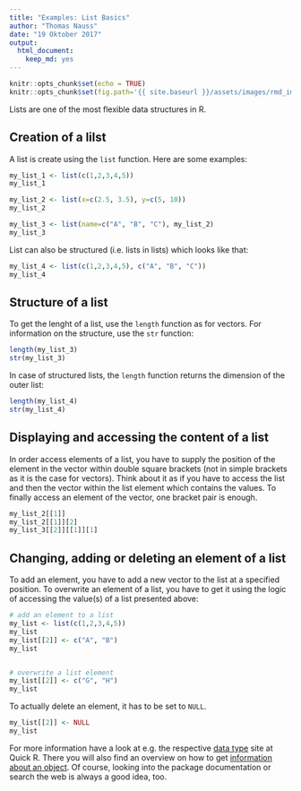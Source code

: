 ```yaml
---
title: "Examples: List Basics"
author: "Thomas Nauss"
date: "19 Oktober 2017"
output: 
  html_document: 
    keep_md: yes
---
```

```r
knitr::opts_chunk$set(echo = TRUE)
knitr::opts_chunk$set(fig.path='{{ site.baseurl }}/assets/images/rmd_images/e01-01/')
```

Lists are one of the most flexible data structures in R.

## Creation of a lilst
A list is create using the `list` function. Here are some examples:
```r
my_list_1 <- list(c(1,2,3,4,5))
my_list_1

my_list_2 <- list(x=c(2.5, 3.5), y=c(5, 10))
my_list_2

my_list_3 <- list(name=c("A", "B", "C"), my_list_2)
my_list_3
```
List can also be structured (i.e. lists in lists) which looks like that:
```r
my_list_4 <- list(c(1,2,3,4,5), c("A", "B", "C"))
my_list_4
```


## Structure of a list
To get the lenght of a list, use the `length` function as for vectors. For 
information on the structure, use the `str` function:
```r
length(my_list_3)
str(my_list_3)
```
In case of structured lists, the `length` function returns the dimension of the
outer list:
```r
length(my_list_4)
str(my_list_4)
```
## Displaying and accessing the content of a list
In order access elements of a list, you have to supply the  position of the 
element in the vector within double square brackets (not in simple brackets 
as it is the case for vectors). Think about it as if you have to access the list
and then the vector within the list element which contains the
values. To finally access an element of the vector, one bracket pair is enough.
```r
my_list_2[[1]]
my_list_2[[1]][2]
my_list_3[[2]][[1]][1]
```
## Changing, adding or deleting an element of a list
To add an element, you have to add a new vector to the list at a specified 
position. To overwrite an element of a list, you have to get it using the logic
of accessing the value(s) of a list presented above:
```r
# add an element to a list
my_list <- list(c(1,2,3,4,5))
my_list
my_list[[2]] <- c("A", "B")
my_list


# overwrite a list element
my_list[[2]] <- c("G", "H")
my_list
```
To actually delete an element, it has to be set to `NULL`.
```r
my_list[[2]] <- NULL
my_list
```
For more information have a look at e.g. the respective [data type](http://www.statmethods.net/input/datatypes.html) site at Quick R. There you will also find an overview on how to get [information about an object](http://www.statmethods.net/input/contents.html). 
Of course, looking into the package documentation or search the web is always a good idea, too.